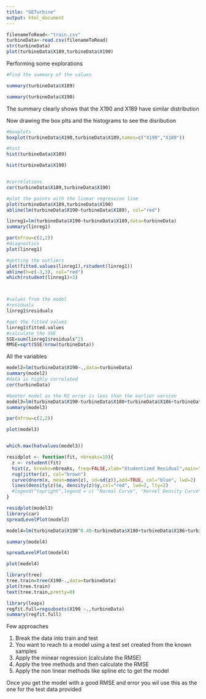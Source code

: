 ```yaml
---
title: "GETurbine"
output: html_document
---
```


```r

filenameToRead<-"train.csv"
turbineData<-read.csv(filenameToRead)
str(turbineData)
plot(turbineData$X189,turbineData$X190)

```

Performing some explorations

```r
#Find the summary of the values

summary(turbineData$X189)

summary(turbineData$X190)


```
The summary clearly shows that the X190 and X189 have similar distribution


Now drawing the box plts and the histograms to see the disribution

```r
#boxplots
boxplot(turbineData$X190,turbineData$X189,names=c("X190","X189"))

#hist
hist(turbineData$X189)

hist(turbineData$X190)


#correlations
cor(turbineData$X189,turbineData$X190)

#plot the points with the linear regression line
plot(turbineData$X189,turbineData$X190)
abline(lm(turbineData$X190~turbineData$X189), col="red")
```



```r
linreg1=lm(turbineData$X190~turbineData$X189,data=turbineData)
summary(linreg1)

par(mfrow=c(2,2))
#diagnostics
plot(linreg1)

#getting the outliers
plot(fitted.values(linreg1),rstudent(linreg1))
abline(h=c(-3,3), col="red")
which(rstudent(linreg1)>3)



#values from the model
#residuals
linreg1$residuals

#get the fitted values
linreg1$fitted.values
#calculate the SSE
SSE=sum(linreg1$residuals^2)
RMSE=sqrt(SSE/nrow(turbineData))


```
All the variables

```r
model2=lm(turbineData$X190~.,data=turbineData)
summary(model2)
#data is highly correlated
cor(turbineData)

#beeter model as the R2 error is less than the earlier version
model3=lm(turbineData$X190~turbineData$X180+turbineData$X186+turbineData$X188+turbineData$X189+turbineData$X191+turbineData$X193+turbineData$X200)
summary(model3)

par(mfrow=c(2,2))

plot(model3)


which.max(hatvalues(model3)) 

residplot <- function(fit, nbreaks=10){
  z <- rstudent(fit)
  hist(z, breaks=nbreaks, freq=FALSE,xlab="Studentized Residual",main="Distribution of Errors")
  rug(jitter(z), col="brown")
  curve(dnorm(x, mean=mean(z), sd=sd(z)),add=TRUE, col="blue", lwd=2)
  lines(density(z)$x, density(z)$y,col="red", lwd=2, lty=2)
  #legend("topright",legend = c( "Normal Curve", "Kernel Density Curve"),lty=1:2, col=c("blue","red"), cex=.7)
}

residplot(model3)
library(car)
spreadLevelPlot(model3)

model4=lm(turbineData$X190^0.48~turbineData$X180+turbineData$X186+turbineData$X188+turbineData$X189+turbineData$X191+turbineData$X193+turbineData$X200)

summary(model4)

spreadLevelPlot(model4)

plot(model4)

library(tree)
tree.train=tree(X190~.,data=turbineData)
plot(tree.train)
text(tree.train,pretty=0)

```
```r
library(leaps)
regfit.full=regsubsets(X190 ~.,turbineData)
summary(regfit.full)
```


Few approaches

1. Break the data into train and test
2. You want to reach to a model using a test set created from the known samples
3. Apply the minear regression (calculate the RMSE)
4. Apply the tree methods and then calculate the RMSE
5. Apply the non linear methods like spline etc to get the model

Once you get the model with a good RMSE and error you wil use this as the one for the test data provided




